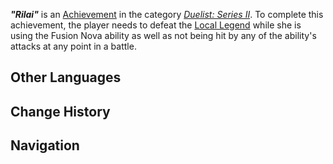 {{Achievement Infobox
|title        = "Rilai"
|id           = 82259
|order id     = 2259
|category     = Duelist: Series II
|description  = Defeat Rilai while Rilai is using "Fusion Nova" and without being hit by the attacks.
|requirements = 
|primogems    = 20
|tracking     = 
|topic        = Local Legend;Iktomisaurus Warrior: Cryocrystal Cannon
|quest        = 
|hidden       = 
|set          = "Rilai" (Achievement)
|tier         = 3
|tiers_total  = 3
}}
'''''"Rilai"''''' is an [[Achievement]] in the category ''[[Duelist: Series II]]''. To complete this achievement, the player needs to defeat the [[Local Legend]] {{Enemy|Iktomisaurus Warrior: Cryocrystal Cannon|text=Rilai &mdash; Frozen Collar}} while she is using the Fusion Nova ability as well as not being hit by any of the ability's attacks at any point in a battle.
<!--
==Gameplay Notes==
<gallery>
Achievement Rilai Location.png|Map Location
Achievement Rilai Location Context.png|Location Context
</gallery>
-->
==Other Languages==
{{Transclude|"Rilai" (Achievement)|Other Languages}}

==Change History==
{{Change History|5.2}}

==Navigation==
{{Achievement Navbox}}